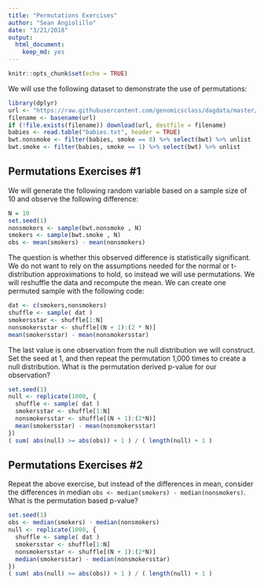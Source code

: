 ```yaml
---
title: "Permutations Exercises"
author: "Sean Angiolillo"
date: "3/21/2018"
output: 
  html_document: 
    keep_md: yes
---
```


```r
knitr::opts_chunk$set(echo = TRUE)
```

We will use the following dataset to demonstrate the use of permutations:

```r
library(dplyr)
url <- "https://raw.githubusercontent.com/genomicsclass/dagdata/master/inst/extdata/babies.txt"
filename <- basename(url)
if (!file.exists(filename)) download(url, destfile = filename)
babies <- read.table("babies.txt", header = TRUE)
bwt.nonsmoke <- filter(babies, smoke == 0) %>% select(bwt) %>% unlist 
bwt.smoke <- filter(babies, smoke == 1) %>% select(bwt) %>% unlist
```

## Permutations Exercises #1

We will generate the following random variable based on a sample size of 10 and observe the following difference:

```r
N = 10
set.seed(1)
nonsmokers <- sample(bwt.nonsmoke , N)
smokers <- sample(bwt.smoke , N)
obs <- mean(smokers) - mean(nonsmokers)
```

The question is whether this observed difference is statistically significant. We do not want to rely on the assumptions needed for the normal or t-distribution approximations to hold, so instead we will use permutations. We will reshuffle the data and recompute the mean. We can create one permuted sample with the following code:

```r
dat <- c(smokers,nonsmokers)
shuffle <- sample( dat )
smokersstar <- shuffle[1:N]
nonsmokersstar <- shuffle[(N + 1):(2 * N)]
mean(smokersstar) - mean(nonsmokersstar)
```

The last value is one observation from the null distribution we will construct. Set the seed at 1, and then repeat the permutation 1,000 times to create a null distribution. What is the permutation derived p-value for our observation?

```r
set.seed(1)
null <- replicate(1000, {
  shuffle <- sample( dat )
  smokersstar <- shuffle[1:N]
  nonsmokersstar <- shuffle[(N + 1):(2*N)]
  mean(smokersstar) - mean(nonsmokersstar)
})
( sum( abs(null) >= abs(obs)) + 1 ) / ( length(null) + 1 ) 

```

## Permutations Exercises #2

Repeat the above exercise, but instead of the differences in mean, consider the differences in median `obs <- median(smokers) - median(nonsmokers)`. What is the permutation based p-value?

```r
set.seed(1)
obs <- median(smokers) - median(nonsmokers)
null <- replicate(1000, {
  shuffle <- sample( dat )
  smokersstar <- shuffle[1:N]
  nonsmokersstar <- shuffle[(N + 1):(2*N)]
  median(smokersstar) - median(nonsmokersstar)
})
( sum( abs(null) >= abs(obs)) + 1 ) / ( length(null) + 1 ) 
```


